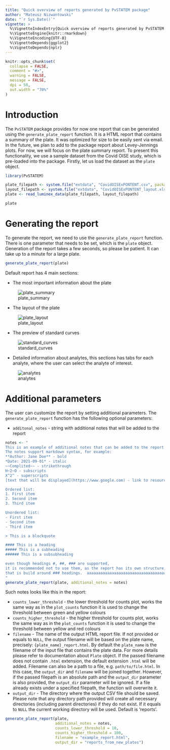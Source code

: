 ```yaml
---
title: "Quick overview of reports generated by PvSTATEM package"
author: "Mateusz Nizwantowski"
date: "`r Sys.Date()`"
vignette: >
  %\VignetteIndexEntry{Quick overview of reports generated by PvSTATEM package}
  %\VignetteEngine{knitr::rmarkdown}
  %\VignetteEncoding{UTF-8}
  %\VignetteDepends{ggplot2}
  %\VignetteDepends{nplr}
---
```


```r
knitr::opts_chunk$set(
  collapse = FALSE,
  comment = "#>",
  warning = FALSE,
  message = FALSE,
  dpi = 50,
  out.width = "70%"
)
```

# Introduction

The `PvSTATEM` package provides for now one report that can be generated using the `generate_plate_report` function. 
It is a HTML report that contains a summary of the plate. It was optimized for size to be easily sent via email. 
In the future, we plan to add to the package report about Levey-Jennings plots. For now, we will focus on the plate summary report. 
To present this functionality, we use a sample dataset from the Covid OISE study, which is pre-loaded into the package. 
Firstly, let us load the dataset as the `plate` object.

```r
library(PvSTATEM)

plate_filepath <- system.file("extdata", "CovidOISExPONTENT.csv", package = "PvSTATEM", mustWork = TRUE)
layout_filepath <- system.file("extdata", "CovidOISExPONTENT_layout.xlsx", package = "PvSTATEM", mustWork = TRUE)
plate <- read_luminex_data(plate_filepath, layout_filepath)

plate
```

# Generating the report

To generate the report, we need to use the `generate_plate_report` function. There is one parameter that needs to be set, which is the `plate` object.
Generation of the report takes a few seconds, so please be patient. It can take up to a minute for a large plate.

```r
generate_plate_report(plate)
```

Default report has 4 main sections:

- The most important information about the plate

![plate_summary](img/plate_summary.png)

- The layout of the plate

![plate_layout](img/plate_layout.png)

- The preview of standard curves

![standard_curves](img/thumbnails.png)

- Detailed information about analytes, this sections has tabs for each analyte, where the user can select the analyte of interest.

![analytes](img/analyte_details.png)

# Additional parameters

The user can customize the report by setting additional parameters. 
The `generate_plate_report` function has the following optional parameters:

- `additonal_notes` - string with additional notes that will be added to the report

```r
notes <- "
This is an example of additional notes that can be added to the report.
The notes support markdown syntax, for example:
**Author: Jane Doe** - bold
*Date: 2021-09-01* - italic
~~Complited~~ - strikethrough
H~2~O - subscripts
X^2^ - superscripts
[text that will be displayed](https://www.google.com) - link to resource

Ordered list:
1. First item
2. Second item
3. Third item

Unordered list:
- First item
- Second item
- Third item

> This is a blockquote 

#### This is a heading
##### This is a subheading
###### This is a subsubheading

even though headings #, ##, ### are supported, 
it is recommended not to use them, as the report has its own structure,
that is build around ### headings.  aaaaaaaaaaaaaaaaaaaaaaaaaaaaaaaaaaaaaaaaaaaaaaaaaaaaaaaaaaaaaaaaaaaaaaaaaaaaaaaaaaaaaaaaaaaaaaaaaaaaaaaaaaaaaaaaaaaaaaaaaaaaaaaaaaaaaaaaaaaaaaaaaaaaaaaaaaaaaaaaaaaaaaaaaaaaaaaaaaaaaaaaaaaaaaaaaaaaaaaaaaa
"
generate_plate_report(plate, additional_notes = notes)
```

Such notes looks like this in the report:



- `counts_lower_threshold` - the lower threshold for counts plot, works the same way as in the `plot_counts` function
it is used to change the threshold between green and yellow colours
- `counts_higher_threshold` - the higher threshold for counts plot, works the same way as in the `plot_counts` function
it is used to change the threshold between yellow and red colours
- `filename` - The name of the output HTML report file. If not provided or equals to `NULL`, 
the output filename will be based on the plate name, precisely: `{plate_name}_report.html`.
 By default the `plate_name` is the filename of the input file that contains the plate data.
 For more details please refer to documentation about `Plate` object. If the passed filename does not contain `.html` extension, the default extension `.html` will be added.
 Filename can also be a path to a file, e.g. `path/to/file.html`. In this case, the `output_dir` and `filename` will be joined together.
 However, if the passed filepath is an absolute path and the `output_dir` parameter is also provided, the `output_dir` parameter will be ignored.
 If a file already exists under a specified filepath, the function will overwrite it.
- `output_dir` - The directory where the output CSV file should be saved. Please note that any directory path provided will create all necessary directories (including parent directories) if they do not exist.
 If it equals to `NULL` the current working directory will be used. Default is 'reports'.

```r
generate_plate_report(plate, 
                      additional_notes = notes,
                      counts_lower_threshold = 10,
                      counts_higher_threshold = 100,
                      filename = "example_report.html",
                      output_dir = "reports_from_new_plates")
```

